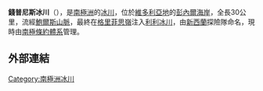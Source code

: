 {{Coord|71|25|S|164|22|E|source:GNIS|display=title}}

'''錢普尼斯冰川'''（{{lang-en|Champness Glacier}}），是[[南極洲|南極洲]]的[[冰川|冰川]]，位於[[維多利亞地|維多利亞地]]的[[彭內爾海岸|彭內爾海岸]]，全長30公里，流經[[鮑爾斯山脈|鮑爾斯山脈]]，最終在[[格里菲思嶺|格里菲思嶺]]注入[[利利冰川|利利冰川]]，由[[新西蘭|新西蘭]]探險隊命名，現時由[[南極條約體系|南極條約體系]]管理。

==外部連結==
{{cite gnis | type = antarid | id = 2605| name = Champness Glacier | accessdate = 2011-11-01}}

{{Antarctica-geo-stub}}
[[Category:南極洲冰川|Category:南極洲冰川]]